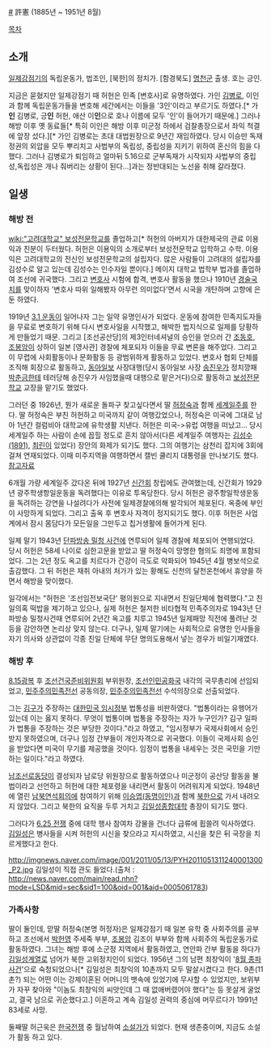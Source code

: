 [http://dthumb.phinf.naver.net/?src=http://dbscthumb.phinf.naver.net/2644_000_1/20130613052142128_420KWMX2U.jpg/b815180d-9858-40.jpg?type=m937&wm=Y&twidth=356&theight=480&opts=17 #]
許憲 (1885년 ~ 1951년 8월)

[[목차]]
== 소개 ==
[[일제강점기]]의 독립운동가, 법조인, [북한]의 정치가. [함경북도] [[명천군]] 출생. 호는 긍인.

지금은 묻혔지만 일제강점기 때 허헌은 민족 [변호사]로 유명하였다. 가인 [[김병로]], 이인과 함께 독립운동가들을 변호해 세간에서는 이들을 '3인'이라고 부르기도 하였다.[* 가'''인''' 김병로, 긍'''인''' 허헌, 애산 이'''인'''으로 호나 이름에 모두 '인'이 들어가기 때문에.] 그러나 해방 이후 옛 동료들[* 특히 이인은 해방 이후 미군정 하에서 검찰총장으로서 좌익 척결에 앞장 섰다.][* 가인 김병로는 초대 대법원장으로 9년간 재임하였다. 당시 이승만 독재정권의 외압을 모두 뿌리치고 사법부의 독립성, 중립성을 지키기 위하여 혼신의 힘을 다했다. 그러나 김병로가 퇴임하고 얼마뒤 5.16으로 군부독재가 시작되자 사법부의 중립성,독립성은 개나 줘버리는 상황이 된다...]과는 정반대되는 노선을 취해 갈라졌다.

== 일생 ==
=== 해방 전 ===
[[wiki:"고려대학교" 보성전문학교]]를 졸업하고[* 허헌의 아버지가 대한제국의 관료 이용익과 친분이 두터웠다. 허헌은 이용익의 소개로부터 보성전문학교 입학하고 수학. 이용익은 고려대학교의 전신인 보성전문학교의 설립자다. 많은 사람들이 고려대의 설립자를 김성수로 알고 있는데 김성수는 인수자일 뿐이다.] 메이지 대학교 법학부 법과를 졸업하여 조선에 귀국했다. 그리고 [[변호사]] 시험에 합격, 변호사 활동을 했으나 1910년 [[경술국치]]를 맞이하자 '변호사 따위 일해봤자 아무런 의미없다'면서 시국을 개탄하며 고향에 은둔 하였다. 

1919년 [[3.1 운동]]이 일어나자 그는 일약 유명인사가 되었다. 운동에 참여한 민족지도자들을 무료로 변호하기 위해 다시 변호사일을 시작했고, 해박한 법지식으로 일제를 당황하게 만들었기 때문. 그리고 [조선공산당]의 제3인터네셔널의 승인을 얻으러 간 [[조동호]], [[조봉암]]이 상하이 일본 [영사관] 경찰에 체포되자 이들을 무료 변론을 해주었다. 그리고 이 무렵에 사회활동이나 문화활동 등 광범위하게 활동하고 있었다. 변호사 협회 단체를 조직해 회장으로 활동하고, [[동아일보]] 사장대행(당시 동아일보 사장 [[송진우]]가 정치깡패 [[박춘금]]한테 테러당해 송진우가 사임했을때 대행으로 맡은거다)으로 활동하고 [[보성전문학교]] 교장을 맡기도 했었다.

그러던 중 1926년, 뭔가 새로운 돌파구 찾고싶다면서 딸 [[허정숙]]과 함께 [[세계일주]]를 한다. 딸 허정숙은 부친 허헌하고 미국까지 같이 여행갔었으나, 허정숙은 미국에 그대로 남아 1년간 컬럼비아 대학교에 유학생활 지낸다. 허헌은 미국->유럽 여행을 떠났고... 당시 세계일주 하는 사람이 손에 꼽힐 정도로 흔치 않아서(다른 세계일주 여행자는 [[김성수(1891)]], [[최린]]이 있었다) 장안의 화제가 되기도 했다. 그의 여행기는 삼천리 잡지에 3회에 걸쳐 연재되었다. 이때 미주지역을 여행하면서 캘빈 쿨리지 대통령을 만나보기도 했다.[http://db.history.go.kr/front/srchservice/procSrchService.jsp?pTableName=&pSearchType=1&pQuery=%28BI%3A%28%ED%97%88%ED%97%8C+%EC%84%B8%EA%B3%84%EC%9D%BC%EC%A3%BC%29%29&pResultQuery=&pSearchSetId=&ptotalCountAge=&pSysLevel=&param=&lang=&pTotalCount=&pSection=BI&pSearchWord=%ED%97%88%ED%97%8C+%EC%84%B8%EA%B3%84%EC%9D%BC%EC%A3%BC&x=0&y=0 참고자료] 

6개월 가량 세계일주 갔다온 뒤에 1927년 [[신간회]] 창립에도 관여했는데, 신간회가 1929년 광주학생항일운동을 독려했다는 이유로 투옥당한다. 당시 허헌은 광주항일학생운동을 독려하는 강연을 나설려다가 사전에 일제경찰에의해 발각되어 체포된다. 옥중에 부인이 사망하게 되었다. 그리고 출옥 후 변호사 자격이 정지되기도 했다. 이후 허헌은 사업계에서 잠시 몸담다가 모든일을 그만두고 칩거생활에 들어가게 된다.

일제 말기 1943년 [[단파방송 밀청 사건]]에 연루되어 일제 경찰에 체포되어 연행되었다. 당시 허헌은 58세 나이로 심한고문을 받았고 딸 허정숙이 망명한 혐의도 죄명에 포함되었다. 그는 2년 정도 옥고를 치르다가 건강이 극도로 악화되어 1945년 4월 병보석으로 출감했다. 그 뒤 허헌은 재취 아내의 처가가 있는 황해도 신천의 달천온천에서 휴양을 하면서 해방을 맞이했다.

일각에서는 "허헌은 '조선임전보국단' 평의원으로 지내면서 친일단체에 협력했다."고 친일의혹 떡밥을 제기하고 있으나, 실제 허헌은 철저한 비타협적 민족주의자로 1943년 단파방송 밀청사건때 연루되어 2년간 옥고를 치루고 1945년 일제패망 직전에 풀려난 것 등을 감안하면 논리상 맞지 않는다. 더구나, 일제 말기에는 사회적으로 유명한 인사들을 자기 의사와 상관없이 각종 친일 단체에 무단 명의도용해서 넣는 경우가 비일기재였다.

=== 해방 후 ===
[[8.15광복]] 후 [[조선건국준비위원회]] 부위원장, [[조선인민공화국]] 내각의 국무총리에 선임되었고, [[민주주의민족전선]] 공동의장, [[민주주의민족전선]] 수석의장으로 선출되었다.

그는 [[김구]]가 주장하는 [[대한민국 임시정부]] 법통성을 비판하였다. "법통이라는 유행어가 있는데 이는 옳지 못하다. 무엇이 법통이며 법통을 주장하는 자가 누구인가? 김구 일파가 법통을 주장하는 것은 부당한 것이다."라고 하였고, "임시정부가 국제사회에서 승인받지 못하였으며, 더구나 임정 간부들이 개인자격으로 귀국했다. 이들이 국제사회 승인을 받았다면 미국이 무기를 제공했을 것이다. 임정이 법통을 내세우는 것은 국민을 기만하는 일이다."라고 하였다.

[[남조선로동당]]이 결성되자 남로당 위원장으로 활동하였으나 미군정이 공산당 활동을 불법이라고 선언하고 허헌에 대한 체포령을 내리면서 활동이 어려워지게 되었다. 1948년에 열린 [[남북연석회의]]에 참여하기 위해 [[이승엽(동명이인)]]과 함께 [[북한]]으로 가서 내려오지 않았다. 그리고 북한의 요직을 두루 거치고 [[김일성종합대학]] 총장이 되기도 했다.  

그러다가 [[6.25 전쟁]] 중에 대학 행사 참여차 강물을 건너다 급류에 휩쓸려 익사하였다. [[김일성]]은 병사들을 시켜 허헌의 시신을 찾으라고 지시하였고, 시신을 찾은 뒤 국장을 치르게했다고 한다. 

http://imgnews.naver.com/image/001/2011/05/13/PYH2011051311240001300_P2.jpg
김일성이 직접 관도 들었다.(출처 : http://news.naver.com/main/read.nhn?mode=LSD&mid=sec&sid1=100&oid=001&aid=0005061783)

=== 가족사항 === 
딸이 둘인데, 맏딸 허정숙(본명 허정자)은 일제강점기 때 일본 유학 중 사회주의를 공부하고 조선에서 [[박헌영]] 주세죽 부부, [[조봉암]] 김조이 부부와 함께 사회주의 독립운동가로 활동하였다. 그녀는 해방 후에 소군정 지역에서 활동하였고, 연안파 간부 활동을 하다가 [[김일성]]계열로 넘어가 북한 고위정치인이 되었다. 1956년 그의 남편 최창익이 '[[8월 종파사건]]'으로 숙청되었으나[* 김일성은 최창익의 10촌까지 모두 말살시켰다고 한다. 9촌(11촌?) 되는 어떤 이는 강제이혼된 어머니의 뱃속에 있었기에 무사할 수 있었지만, 보위부가 자꾸 찾아와 "이놈도 최창익의 씨앗인데 그 때 없애버렸어야 했다"는 등 못살게 굴었고, 결국 남으로 귀순했다고.] 이혼하고 계속 김일성 권력의 중심에 머무르다가 1991년 83세로 사망.

둘째딸 허근욱은 [[한국전쟁]] 중 월남하여 [[소설가]]가 되었다. 현재 생존중이며, 지금도 소설가 활동 하고 있다. 

